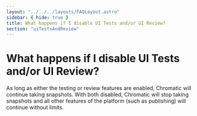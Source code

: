 ```yaml
---
layout: "../../../layouts/FAQLayout.astro"
sidebar: { hide: true }
title: What happens if I disable UI Tests and/or UI Review?
section: "uiTestsAndReview"
---
```


# What happens if I disable UI Tests and/or UI Review?

As long as either the testing or review features are enabled, Chromatic will continue taking snapshots. With both disabled, Chromatic will stop taking snapshots and all other features of the platform (such as publishing) will continue without limits.
